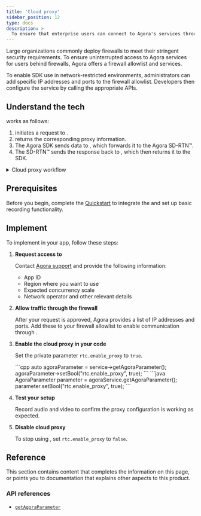 ```yaml
---
title: 'Cloud proxy'
sidebar_position: 12
type: docs
description: >
  To ensure that enterprise users can connect to Agora's services through a firewall, Agora supports setting up a cloud proxy. 
---
```


Large organizations commonly deploy firewalls to meet their stringent security requirements. To ensure uninterrupted access to Agora services for users behind firewalls, Agora offers a firewall allowlist and <Vg k="CP" /> services.

To enable SDK use in network-restricted environments, administrators can add specific IP addresses and ports to the firewall allowlist. Developers then configure the <Vg k="CP" /> service by calling the appropriate APIs.

## Understand the tech

<Vg k="CP" /> works as follows:

1. <Vpd k="SDK" /> initiates a request to <Vg k="CP" />.
2. <Vg k="CP" /> returns the corresponding proxy information.
3. The Agora SDK sends data to <Vg k="CP" />, which forwards it to the Agora SD-RTN™.
4. The SD-RTN™ sends the response back to <Vg k="CP" />, which then returns it to the SDK.

<details>
<summary>Cloud proxy workflow</summary>

![](/images/rtc-sdk/cloud-proxy-tech.svg)
</details>

## Prerequisites

Before you begin, complete the [Quickstart](/on-premise-recording/get-started/quickstart) to integrate the <Vpd k="SDK" /> and set up basic recording functionality.

## Implement <Vg k="CP" />

To implement <Vg k="CP" /> in your app, follow these steps:

1. **Request access to <Vg k="CP" />**

   Contact [Agora support](mailto:support@agora.io) and provide the following information:

   - App ID
   - Region where you want to use <Vg k="CP" />
   - Expected concurrency scale
   - Network operator and other relevant details

2. **Allow traffic through the firewall**

   After your request is approved, Agora provides a list of IP addresses and ports. Add these to your firewall allowlist to enable communication through <Vg k="CP" />.

3. **Enable the cloud proxy in your code**

    Set the private parameter `rtc.enable_proxy` to `true`.

    <PlatformWrapper platform="linux-cpp">
    ```cpp
    auto agoraParameter = service->getAgoraParameter();
    agoraParameter->setBool("rtc.enable_proxy", true);
    ```
    </PlatformWrapper>

    <PlatformWrapper platform="linux-java">
    ```java
    AgoraParameter parameter = agoraService.getAgoraParameter();
    parameter.setBool("rtc.enable_proxy", true);
    ```
    </PlatformWrapper>

4. **Test your setup**

   Record audio and video to confirm the proxy configuration is working as expected.

5. **Disable cloud proxy**

   To stop using <Vg k="CP" />, set `rtc.enable_proxy` to `false`.


## Reference

This section contains content that completes the information on this page, or points you to documentation that explains other aspects to this product.

### API references

- [`getAgoraParameter`](/on-premise-recording/reference/api-reference#getagoraparameter)